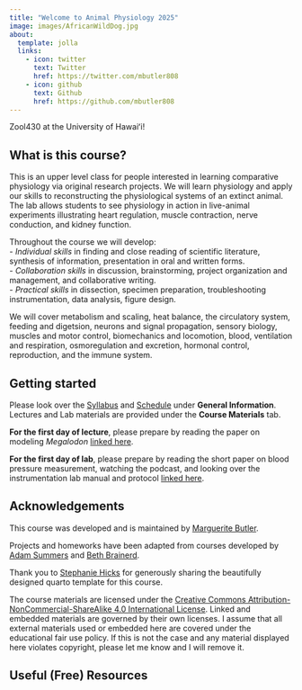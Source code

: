 ```yaml
---
title: "Welcome to Animal Physiology 2025"
image: images/AfricanWildDog.jpg
about:
  template: jolla
  links:
    - icon: twitter
      text: Twitter
      href: https://twitter.com/mbutler808
    - icon: github
      text: Github
      href: https://github.com/mbutler808
---
```


Zool430 at the University of Hawaiʻi!

## What is this course?

This is an upper level class for people interested in learning comparative physiology  via original research projects.  We will learn physiology and apply our skills to reconstructing the physiological systems of an extinct animal. 
The lab allows students to see physiology in action in live-animal experiments illustrating heart regulation, muscle contraction, nerve conduction, and kidney function.

Throughout the course we will develop:  
-  _Individual skills_ in finding and close reading of scientific literature, synthesis of information, presentation in oral and written forms.  
-  _Collaboration skills_ in discussion, brainstorming, project organization and management, and collaborative writing.   
-  _Practical skills_ in dissection, specimen preparation, troubleshooting instrumentation, data analysis, figure design.

We will cover metabolism and scaling, heat balance, the circulatory system, feeding and digetsion, neurons and signal propagation, sensory biology, muscles and motor control, biomechanics and locomotion, blood, ventilation and respiration, osmoregulation and excretion, hormonal control, reproduction, and the immune system. 


## Getting started

Please look over the [Syllabus](syllabus.qmd) and [Schedule](schedule.qmd) under **General Information**. Lectures and Lab materials are provided under the __Course Materials__ tab. 

__For the first day of lecture__, please prepare by reading the paper on modeling *Megalodon* [linked here](posts/2025-08-27-megalodon-model/index.qmd).

__For the first day of lab__, please prepare by reading the short paper on blood pressure measurement, watching the podcast, and looking over the instrumentation lab manual and protocol [linked here](labs/Lab1-heart-rate-and-data-analysis/Lab1.qmd). 

## Acknowledgements

This course was developed and is maintained by [Marguerite Butler](https://butlerlab.org).

Projects and homeworks have been adapted from courses developed by [Adam Summers](https://www.adamsummers.org) and [Beth Brainerd](http://elizabeth-brainerd.squarespace.com).

Thank you to [Stephanie Hicks](https://www.stephaniehicks.com) for generously sharing the beautifully designed quarto template for this course.

The course materials are licensed under the [Creative Commons Attribution-NonCommercial-ShareAlike 4.0 International License](https://creativecommons.org/licenses/by-nc-sa/4.0/). Linked and embedded materials are governed by their own licenses. I assume that all external materials used or embedded here are covered under the educational fair use policy. If this is not the case and any material displayed here violates copyright, please let me know and I will remove it.

## Useful (Free) Resources

